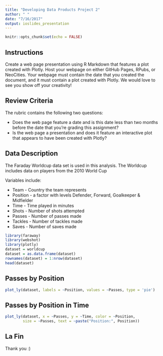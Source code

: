 ```yaml
---
title: "Developing Data Products Project 2"
author: " "
date: "7/16/2017"
output: ioslides_presentation
---
```


```r
knitr::opts_chunk$set(echo = FALSE)
```


## Instructions

Create a web page presentation using R Markdown that features a plot created with Plotly. Host your webpage on either GitHub Pages, RPubs, or NeoCities. Your webpage must contain the date that you created the document, and it must contain a plot created with Plotly. We would love to see you show off your creativity!

## Review Criteria

The rubric contains the following two questions:

- Does the web page feature a date and is this date less than two months before the date that you're grading this assignment?
- Is the web page a presentation and does it feature an interactive plot that appears to have been created with Plotly?


## Data Description

The Faraday Worldcup data set is used in this analysis.
The Worldcup includes data on players from the 2010 World Cup

Variables include: 

- Team - Country the team represents
- Position - a factor with levels Defender, Forward, Goalkeeper & Midfielder
- Time - Time played in minutes
- Shots - Number of shots attempted
- Passes - Number of passes made
- Tackles - Number of tackles made
- Saves - Number of saves made


```r

library(faraway)
library(webshot)
library(plotly)
dataset = worldcup
dataset = as.data.frame(dataset)
rownames(dataset) = 1:nrow(dataset)
head(dataset)
```

## Passes by Position

```r


plot_ly(dataset, labels = ~Position, values = ~Passes, type = 'pie') 

```

## Passes by Position in Time

```r

plot_ly(dataset, x = ~Passes, y = ~Time, color = ~Position,
        size = ~Passes, text = ~paste("Position:", Position))


```

## La Fin

Thank you :)